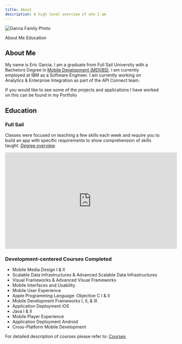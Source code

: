 ```yaml
---
title: About
description: A high level overview of who I am
---
```


![Garcia Family Photo](./images/garcia_family.jpg)

<AnchorLinks>
  <AnchorLink>About Me</AnchorLink>
  <AnchorLink>Education</AnchorLink>
</AnchorLinks>

## About Me

My name is Eric Garcia. I am a graduate from Full Sail University with a
Bachelors Degree in <a href="https://www.fullsail.edu/degrees/mobile-development-bachelor" target="blank"> Mobile Development (MDVBS)</a>.
I am currently employed at IBM as a Software Engineer. I am currently working on
Analytics & Enterprise Integration as part of the API Connect team.

<!-- Need to add links to about and portfolio sections -->

If you would like to see some of the projects and applications I have worked
on this can be found in my Portfolio

## Education

### Full Sail

Classes were focused on teaching a few skills each week and require you to build an app
with specific requirements to show comprehension of skills taught. <a href="https://www.fullsail.edu/degrees/mobile-development-bachelor" target="blank"> Degree overview</a>.

<!-- MDVBS Video -->

<div class="video-container video-container-16x9">
  <iframe
    width="560"
    height="315"
    src="https://www.youtube-nocookie.com/embed/5FohgYaD9OU"
    title="YouTube video player"
    frameborder="0"
    allow="accelerometer; autoplay; clipboard-write; encrypted-media; gyroscope; picture-in-picture"
    allowfullscreen
  ></iframe>
</div>

### Development-centered Courses Completed

- Mobile Media Design I & II
- Scalable Data Infrastructures & Advanced Scalable Data Infrastructures
- Visual Frameworks & Advanced Visual Frameworks
- Mobile Interfaces and Usability
- Mobile User Experience
- Apple Programming Language: Objective C I & II
- Mobile Development Frameworks I, II, & III
- Application Deployment iOS
- Java I & II
- Mobile Player Experience
- Application Deployment Android
- Cross-Platform Mobile Development

For detailed description of
courses please refer to: <a href="https://www.fullsail.edu/degrees/mobile-development-bachelor/courses" target="blank">Courses</a>
